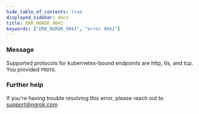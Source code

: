 ```yaml
---
hide_table_of_contents: true
displayed_sidebar: docs
title: ERR_NGROK_9041
keywords: ["ERR_NGROK_9041", "error 9041"]
---
```


### Message

Supported protocols for kubernetes-bound endpoints are http, tls, and tcp. You provided `PROTO`.

### Further help

If you're having trouble resolving this error, please reach out to [support@ngrok.com](mailto:support@ngrok.com?subject=Help%20with%20ERR_NGROK_9041)
